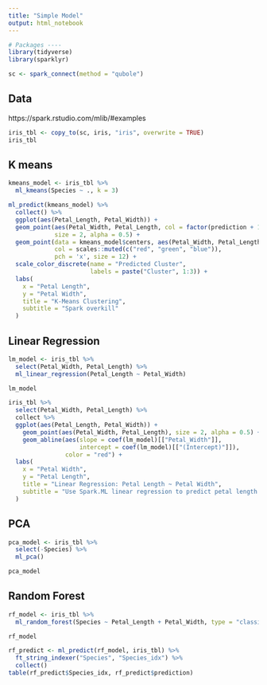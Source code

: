 ```yaml
---
title: "Simple Model"
output: html_notebook
---
```


```r
# Packages ----
library(tidyverse)
library(sparklyr)
```

```r
sc <- spark_connect(method = "qubole")
```

## Data
https://spark.rstudio.com/mlib/#examples
```r
iris_tbl <- copy_to(sc, iris, "iris", overwrite = TRUE)
iris_tbl
```

## K means
```r
kmeans_model <- iris_tbl %>%
  ml_kmeans(Species ~ ., k = 3)
```

```r
ml_predict(kmeans_model) %>%
  collect() %>%
  ggplot(aes(Petal_Length, Petal_Width)) +
  geom_point(aes(Petal_Width, Petal_Length, col = factor(prediction + 1)),
             size = 2, alpha = 0.5) + 
  geom_point(data = kmeans_model$centers, aes(Petal_Width, Petal_Length),
             col = scales::muted(c("red", "green", "blue")),
             pch = 'x', size = 12) +
  scale_color_discrete(name = "Predicted Cluster",
                       labels = paste("Cluster", 1:3)) +
  labs(
    x = "Petal Length",
    y = "Petal Width",
    title = "K-Means Clustering",
    subtitle = "Spark overkill"
  )
```


## Linear Regression
```r
lm_model <- iris_tbl %>%
  select(Petal_Width, Petal_Length) %>%
  ml_linear_regression(Petal_Length ~ Petal_Width)
```

```r
lm_model
```

```r
iris_tbl %>%
  select(Petal_Width, Petal_Length) %>%
  collect %>%
  ggplot(aes(Petal_Length, Petal_Width)) +
    geom_point(aes(Petal_Width, Petal_Length), size = 2, alpha = 0.5) +
    geom_abline(aes(slope = coef(lm_model)[["Petal_Width"]],
                    intercept = coef(lm_model)[["(Intercept)"]]),
                color = "red") +
  labs(
    x = "Petal Width",
    y = "Petal Length",
    title = "Linear Regression: Petal Length ~ Petal Width",
    subtitle = "Use Spark.ML linear regression to predict petal length as a function of petal width."
  )
```

## PCA
```r
pca_model <- iris_tbl %>%
  select(-Species) %>%
  ml_pca()
```

```r
pca_model
```

## Random Forest
```r
rf_model <- iris_tbl %>%
  ml_random_forest(Species ~ Petal_Length + Petal_Width, type = "classification")
```

```r
rf_model
```


```r
rf_predict <- ml_predict(rf_model, iris_tbl) %>%
  ft_string_indexer("Species", "Species_idx") %>%
  collect()
table(rf_predict$Species_idx, rf_predict$prediction)
```